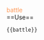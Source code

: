 <span style="color:#ff9a5a">battle</span><noinclude><br>
==Use==
<pre>{{battle}}</pre>

[[Category:Formatting templates|{{PAGENAME}}]]</noinclude>